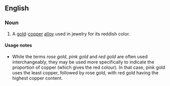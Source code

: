 {{also|rosegold}}
==English==

===Noun===
{{en-noun|~}}
{{wikipedia}}

# A [[gold]]-[[copper]] [[alloy]] used in jewelry for its reddish color.
#: {{synonyms|en|pink gold|red gold}}

====Usage notes====
* While the terms ''rose gold'', ''pink gold'' and ''red gold'' are often used interchangeably, they may be used more specifically to indicate the proportion of copper (which gives the red colour). In that case, pink gold uses the least copper, followed by rose gold, with red gold having the highest copper content.